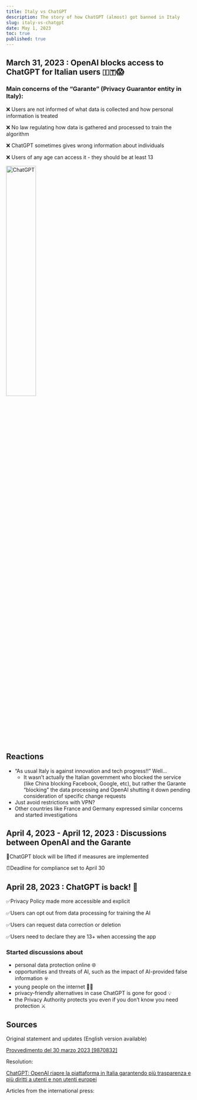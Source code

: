 ```yaml
---
title: Italy vs ChatGPT
description: The story of how ChatGPT (almost) got banned in Italy
slug: italy-vs-chatgpt
date: May 1, 2023
toc: true
published: true
---
```


## March 31, 2023 : **OpenAI blocks access to ChatGPT** for Italian users 🇮🇹😱

### Main concerns of the “**Garante”** (Privacy Guarantor entity in Italy):

❌ Users are not informed of what data is collected and how personal information is treated

❌ No law regulating how data is gathered and processed to train the algorithm

❌ ChatGPT sometimes gives wrong information about individuals

❌ Users of any age can access it - they should be at least 13

<img src="https://res.cloudinary.com/dwrurydlt/image/upload/v1715630535/Chatgpt_in5l2x.jpg" alt="ChatGPT" width="40%"/>

## Reactions

- “As usual Italy is against innovation and tech progress!!” Well…
  - It wasn’t actually the Italian government who blocked the service (like China blocking Facebook, Google, etc), but rather the Garante “blocking” the data processing and OpenAI shutting it down pending consideration of specific change requests
- Just avoid restrictions with VPN?
- Other countries like France and Germany expressed similar concerns and started investigations

## April 4, 2023 - April 12, 2023 : Discussions between OpenAI and the Garante

🚀ChatGPT block will be lifted if measures are implemented

⏰Deadline for compliance set to April 30

## April 28, 2023 : ChatGPT is back! 🥳

✅Privacy Policy made more accessible and explicit

✅Users can opt out from data processing for training the AI

✅Users can request data correction or deletion

✅Users need to declare they are 13+ when accessing the app


### Started discussions about

- personal data protection online 🌐
- opportunities and threats of AI, such as the impact of AI-provided false information ☣️
- young people on the internet 🧒🏻
- privacy-friendly alternatives in case ChatGPT is gone for good 💡
- the Privacy Authority protects you even if you don’t know you need protection ⚔️

## Sources

Original statement and updates (English version available)

[Provvedimento del 30 marzo 2023 [9870832]](https://www.garanteprivacy.it/garante/doc.jsp?ID=9870832)

Resolution:

[ChatGPT: OpenAI riapre la piattaforma in Italia garantendo più trasparenza e più diritti a utenti e non utenti europei](https://www.garanteprivacy.it/web/guest/home/docweb/-/docweb-display/docweb/9881490)

Articles from the international press:
